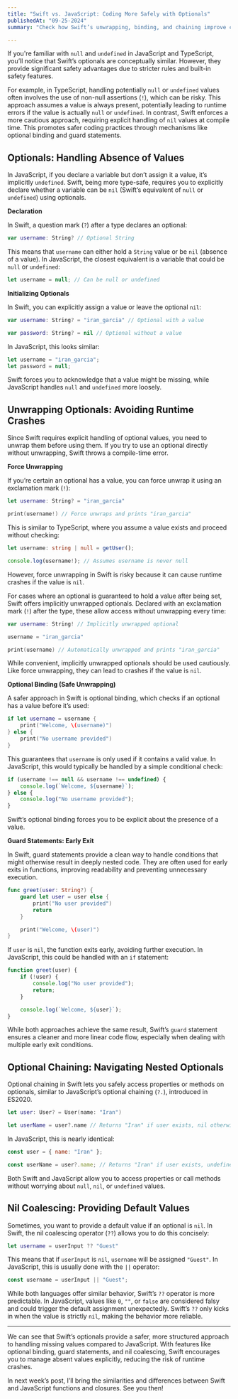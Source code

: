 ```yaml
---
title: "Swift vs. JavaScript: Coding More Safely with Optionals"  
publishedAt: "09-25-2024"  
summary: "Check how Swift’s unwrapping, binding, and chaining improve code safety while handling optionals."

---
```


If you're familiar with `null` and `undefined` in JavaScript and TypeScript, you’ll notice that Swift’s optionals are conceptually similar. However, they provide significant safety advantages due to stricter rules and built-in safety features.

For example, in TypeScript, handling potentially `null` or `undefined` values often involves the use of non-null assertions (`!`), which can be risky. This approach assumes a value is always present, potentially leading to runtime errors if the value is actually `null` or `undefined`. In contrast, Swift enforces a more cautious approach, requiring explicit handling of `nil` values at compile time. This promotes safer coding practices through mechanisms like optional binding and guard statements.

## Optionals: Handling Absence of Values

In JavaScript, if you declare a variable but don’t assign it a value, it’s implicitly `undefined`. Swift, being more type-safe, requires you to explicitly declare whether a variable can be `nil` (Swift’s equivalent of `null` or `undefined`) using optionals.

**Declaration**

In Swift, a question mark (`?`) after a type declares an optional:

```swift
var username: String? // Optional String
```

This means that `username` can either hold a `String` value or be `nil` (absence of a value). In JavaScript, the closest equivalent is a variable that could be `null` or `undefined`:

```javascript
let username = null; // Can be null or undefined
```

**Initializing Optionals**

In Swift, you can explicitly assign a value or leave the optional `nil`:

```swift
var username: String? = "iran_garcia" // Optional with a value

var password: String? = nil // Optional without a value
```

In JavaScript, this looks similar:

```javascript
let username = "iran_garcia";
let password = null;
```

Swift forces you to acknowledge that a value might be missing, while JavaScript handles `null` and `undefined` more loosely.

## Unwrapping Optionals: Avoiding Runtime Crashes

Since Swift requires explicit handling of optional values, you need to unwrap them before using them. If you try to use an optional directly without unwrapping, Swift throws a compile-time error.

**Force Unwrapping**

If you’re certain an optional has a value, you can force unwrap it using an exclamation mark (`!`):

```swift
let username: String? = "iran_garcia"

print(username!) // Force unwraps and prints "iran_garcia"
```

This is similar to TypeScript, where you assume a value exists and proceed without checking:

```typescript
let username: string | null = getUser();

console.log(username!); // Assumes username is never null
```

However, force unwrapping in Swift is risky because it can cause runtime crashes if the value is `nil`. 

For cases where an optional is guaranteed to hold a value after being set, Swift offers implicitly unwrapped optionals. Declared with an exclamation mark (`!`) after the type, these allow access without unwrapping every time:

```swift
var username: String! // Implicitly unwrapped optional

username = "iran_garcia"

print(username) // Automatically unwrapped and prints "iran_garcia"
```

While convenient, implicitly unwrapped optionals should be used cautiously. Like force unwrapping, they can lead to crashes if the value is `nil`.

**Optional Binding (Safe Unwrapping)**

A safer approach in Swift is optional binding, which checks if an optional has a value before it’s used:

```swift
if let username = username {
    print("Welcome, \(username)")
} else {
    print("No username provided")
}
```

This guarantees that `username` is only used if it contains a valid value. In JavaScript, this would typically be handled by a simple conditional check:

```javascript
if (username !== null && username !== undefined) {
    console.log(`Welcome, ${username}`);
} else {
    console.log("No username provided");
}
```

Swift’s optional binding forces you to be explicit about the presence of a value.

**Guard Statements: Early Exit**

In Swift, guard statements provide a clean way to handle conditions that might otherwise result in deeply nested code. They are often used for early exits in functions, improving readability and preventing unnecessary execution.

```swift
func greet(user: String?) {
    guard let user = user else {
        print("No user provided")
        return
    }

    print("Welcome, \(user)")
}
```

If `user` is `nil`, the function exits early, avoiding further execution. In JavaScript, this could be handled with an `if` statement:

```javascript
function greet(user) {
    if (!user) {
        console.log("No user provided");
        return;
    }

    console.log(`Welcome, ${user}`);
}
```

While both approaches achieve the same result, Swift’s `guard` statement ensures a cleaner and more linear code flow, especially when dealing with multiple early exit conditions.

## Optional Chaining: Navigating Nested Optionals

Optional chaining in Swift lets you safely access properties or methods on optionals, similar to JavaScript’s optional chaining (`?.`), introduced in ES2020.

```swift
let user: User? = User(name: "Iran")

let userName = user?.name // Returns "Iran" if user exists, nil otherwise
```

In JavaScript, this is nearly identical:

```javascript
const user = { name: "Iran" };

const userName = user?.name; // Returns "Iran" if user exists, undefined otherwise
```

Both Swift and JavaScript allow you to access properties or call methods without worrying about `null`, `nil`, or `undefined` values.

## Nil Coalescing: Providing Default Values

Sometimes, you want to provide a default value if an optional is `nil`. In Swift, the nil coalescing operator (`??`) allows you to do this concisely:

```swift
let username = userInput ?? "Guest"
```

This means that if `userInput` is `nil`, `username` will be assigned `"Guest"`. In JavaScript, this is usually done with the `||` operator:

```javascript
const username = userInput || "Guest";
```

While both languages offer similar behavior, Swift’s `??` operator is more predictable. In JavaScript, values like `0`, `""`, or `false` are considered falsy and could trigger the default assignment unexpectedly. Swift’s `??` only kicks in when the value is strictly `nil`, making the behavior more reliable.

---

We can see that Swift’s optionals provide a safer, more structured approach to handling missing values compared to JavaScript. With features like optional binding, guard statements, and nil coalescing, Swift encourages you to manage absent values explicitly, reducing the risk of runtime crashes.

In next week’s post, I’ll bring the similarities and differences between Swift and JavaScript functions and closures. See you then!